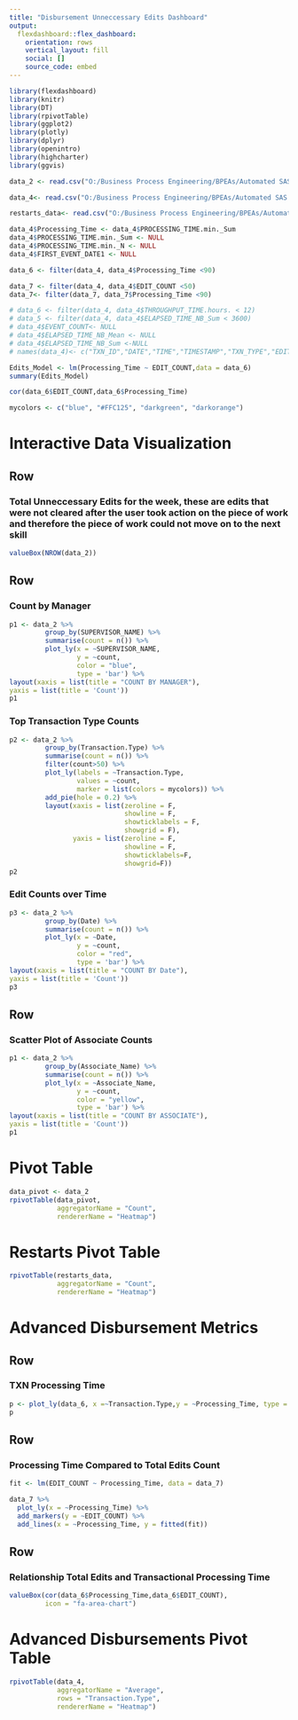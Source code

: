 ---
title: "Disbursement Unneccessary Edits Dashboard"
output: 
  flexdashboard::flex_dashboard:
    orientation: rows
    vertical_layout: fill
    social: []
    source_code: embed
---

```{r setup, include=FALSE}
library(flexdashboard)
library(knitr)
library(DT)
library(rpivotTable)
library(ggplot2)
library(plotly)
library(dplyr)
library(openintro)
library(highcharter)
library(ggvis)
```


```{r}

data_2 <- read.csv("O:/Business Process Engineering/BPEAs/Automated SAS Projects/Automated Report Data/Edits Dashboard Data/WORK_ASSOCIATE_LOOPING_DATA.csv",header =TRUE)

data_4<- read.csv("O:/Business Process Engineering/BPEAs/Automated SAS Projects/Automated Report Data/Edits Dashboard Data/ADVANCED_DISBURSEMENTS_TXN_STATS.csv",header =TRUE)

restarts_data<- read.csv("O:/Business Process Engineering/BPEAs/Automated SAS Projects/Automated Report Data/Edits Dashboard Data/WORK_RESTARTS_DATA.csv",header =TRUE)

data_4$Processing_Time <- data_4$PROCESSING_TIME.min._Sum
data_4$PROCESSING_TIME.min._Sum <- NULL
data_4$PROCESSING_TIME.min._N <- NULL
data_4$FIRST_EVENT_DATE1 <- NULL

data_6 <- filter(data_4, data_4$Processing_Time <90)

data_7 <- filter(data_4, data_4$EDIT_COUNT <50)
data_7<- filter(data_7, data_7$Processing_Time <90)

# data_6 <- filter(data_4, data_4$THROUGHPUT_TIME.hours. < 12)
# data_5 <- filter(data_4, data_4$ELAPSED_TIME_NB_Sum < 3600)
# data_4$EVENT_COUNT<- NULL
# data_4$ELAPSED_TIME_NB_Mean <- NULL
# data_4$ELAPSED_TIME_NB_Sum <-NULL
# names(data_4)<- c("TXN_ID","DATE","TIME","TIMESTAMP","TXN_TYPE","EDIT_COUNT","THROUGHPUT_TIME.hours.","Processing_Time_min")

Edits_Model <- lm(Processing_Time ~ EDIT_COUNT,data = data_6)
summary(Edits_Model)

cor(data_6$EDIT_COUNT,data_6$Processing_Time)

```

```{r}
mycolors <- c("blue", "#FFC125", "darkgreen", "darkorange")
```

Interactive Data Visualization
=====================================

Row
-------------------------------

### Total Unneccessary Edits for the week, these are edits that were not cleared after the user took action on the piece of work and therefore the piece of work could not move on to the next skill
```{r}
valueBox(NROW(data_2))
```

Row
-------------------------------

### Count by Manager

```{r}
p1 <- data_2 %>%
         group_by(SUPERVISOR_NAME) %>%
         summarise(count = n()) %>%
         plot_ly(x = ~SUPERVISOR_NAME,
                 y = ~count,
                 color = "blue",
                 type = 'bar') %>%
layout(xaxis = list(title = "COUNT BY MANAGER"),
yaxis = list(title = 'Count'))
p1
```

### Top Transaction Type Counts

```{r}
p2 <- data_2 %>%
         group_by(Transaction.Type) %>%
         summarise(count = n()) %>%
         filter(count>50) %>%
         plot_ly(labels = ~Transaction.Type,
                 values = ~count,
                 marker = list(colors = mycolors)) %>%
         add_pie(hole = 0.2) %>%
         layout(xaxis = list(zeroline = F,
                             showline = F,
                             showticklabels = F,
                             showgrid = F),
                yaxis = list(zeroline = F,
                             showline = F,
                             showticklabels=F,
                             showgrid=F))
p2
```

### Edit Counts over Time

```{r}


p3 <- data_2 %>%
         group_by(Date) %>%
         summarise(count = n()) %>%
         plot_ly(x = ~Date,
                 y = ~count,
                 color = "red",
                 type = 'bar') %>%
layout(xaxis = list(title = "COUNT BY Date"),
yaxis = list(title = 'Count'))
p3
```

Row
------------------------------------
### Scatter Plot of Associate Counts

```{r}

p1 <- data_2 %>%
         group_by(Associate_Name) %>%
         summarise(count = n()) %>%
         plot_ly(x = ~Associate_Name,
                 y = ~count,
                 color = "yellow",
                 type = 'bar') %>%
layout(xaxis = list(title = "COUNT BY ASSOCIATE"),
yaxis = list(title = 'Count'))
p1
```




Pivot Table
=========================================

```{r}

data_pivot <- data_2
rpivotTable(data_pivot,
            aggregatorName = "Count",
            rendererName = "Heatmap")
```



Restarts Pivot Table
=========================================
```{r}
rpivotTable(restarts_data,
            aggregatorName = "Count",
            rendererName = "Heatmap")
```


Advanced Disbursement Metrics
=====================================

Row
-------------------------------

### TXN Processing Time


```{r}

p <- plot_ly(data_6, x =~Transaction.Type,y = ~Processing_Time, type = "box")
p
```


Row
------------------------------------

### Processing Time Compared to Total Edits Count
```{r}

fit <- lm(EDIT_COUNT ~ Processing_Time, data = data_7)

data_7 %>% 
  plot_ly(x = ~Processing_Time) %>% 
  add_markers(y = ~EDIT_COUNT) %>% 
  add_lines(x = ~Processing_Time, y = fitted(fit))
```

Row
------------------------------------

### Relationship Total Edits and Transactional Processing Time
```{r}
valueBox(cor(data_6$Processing_Time,data_6$EDIT_COUNT),
         icon = "fa-area-chart")
```



Advanced Disbursements Pivot Table
=========================================

```{r}


rpivotTable(data_4,
            aggregatorName = "Average",
            rows = "Transaction.Type",
            rendererName = "Heatmap")
```


